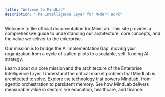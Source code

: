 ```yaml
---
title: "Welcome to MindLab"
description: "The Intelligence Layer for Modern Work"
---
```


Welcome to the official documentation for MindLab. This site provides a comprehensive guide to understanding our architecture, core concepts, and the value we deliver to the enterprise.

Our mission is to bridge the AI Implementation Gap, moving your organization from a cycle of stalled pilots to a scalable, self-funding AI strategy.

<CardGroup cols={2}>
  <Card 
    title="What is MindLab?" 
    icon="brain" 
    href="/introduction/what-is-mindlab"
  >
    Learn about our core mission and the architecture of the Enterprise Intelligence Layer.
  </Card>
  <Card 
    title="The AI Implementation Gap" 
    icon="bridge" 
    href="/introduction/the-ai-implementation-gap"
  >
    Understand the critical market problem that MindLab is architected to solve.
  </Card>
  <Card 
    title="Core Concepts" 
    icon="cubes" 
    href="/concepts/intelligent-orchestration"
  >
    Explore the technology that powers MindLab, from agentic orchestration to persistent memory.
  </Card>
  <Card 
    title="Industry Use Cases" 
    icon="building" 
    href="/use-cases/education"
  >
    See how MindLab delivers measurable value in sectors like education, healthcare, and finance.
  </Card>
</CardGroup>